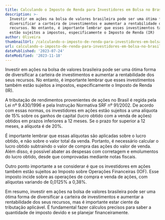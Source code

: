 ```yaml
---
title: Calculando o Imposto de Renda para Investidores em Bolsa no Brasil
description: >-
  Investir em ações na bolsa de valores brasileira pode ser uma ótima forma de
  diversificar a carteira de investimentos e aumentar a rentabilidade dos seus
  recursos. No entanto, é importante lembrar que esses investimentos também
  estão sujeitos a impostos, especificamente o Imposto de Renda (IR)
author: Oliveira
thumbnailUrl: /calculando-o-imposto-de-renda-para-investidores-em-bolsa-no-brasil.jpg
url: calculando-o-imposto-de-renda-para-investidores-em-bolsa-no-brasil
datePublished: '2023-07-24'
dateModified: '2023-11-18'
---
```


Investir em ações na bolsa de valores brasileira pode ser uma ótima forma de diversificar a carteira de investimentos e aumentar a rentabilidade dos seus recursos. No entanto, é importante lembrar que esses investimentos também estão sujeitos a impostos, especificamente o Imposto de Renda (IR).

A tributação de rendimentos provenientes de ações no Brasil é regida pela Lei nº 9.430/1996 e pela Instrução Normativa SRF nº 91/2002. De acordo com essas normas, os investidores em ações estão sujeitos a uma alíquota de 15% sobre os ganhos de capital (lucro obtido com a venda de ações) obtidos em prazos inferiores a 12 meses. Se o prazo for superior a 12 meses, a alíquota é de 20%.

É importante lembrar que essas alíquotas são aplicadas sobre o lucro obtido, e não sobre o valor total da venda. Portanto, é necessário calcular o lucro obtido subtraindo o valor de compra das ações do valor de venda. Além disso, é possível abater as despesas com corretagem e emolumentos do lucro obtido, desde que comprovadas mediante notas fiscais.

Outro ponto importante a se considerar é que os investidores em ações também estão sujeitos ao Imposto sobre Operações Financeiras (IOF). Esse imposto incide sobre as operações de compra e venda de ações, com alíquotas variando de 0,0125% a 0,38%.

Em resumo, investir em ações na bolsa de valores brasileira pode ser uma ótima forma de diversificar a carteira de investimentos e aumentar a rentabilidade dos seus recursos, mas é importante estar ciente da tributação aplicável. É fundamental fazer cálculos precisos para saber a quantidade de imposto devido e se planejar financeiramente.

